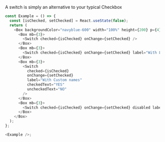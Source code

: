 A switch is simply an alternative to your typical Checkbox

```typescript jsx
const Example = () => {
  const [isChecked, setChecked] = React.useState(false);
  return (
    <Box backgroundColor="navyblue-600" width="100%" height={200} p={4}>
      <Box mb={3}>
        <Switch checked={isChecked} onChange={setChecked} />
      </Box>
      <Box mb={3}>
        <Switch checked={isChecked} onChange={setChecked} label="With Label" />
      </Box>
      <Box mb={3}>
        <Switch
          checked={isChecked}
          onChange={setChecked}
          label="With Custom names"
          checkedText="YES"
          uncheckedText="NO"
        />
      </Box>
      <Box mb={3}>
        <Switch checked={isChecked} onChange={setChecked} disabled label="Disabled" />
      </Box>
    </Box>
  );
};

<Example />;
```
